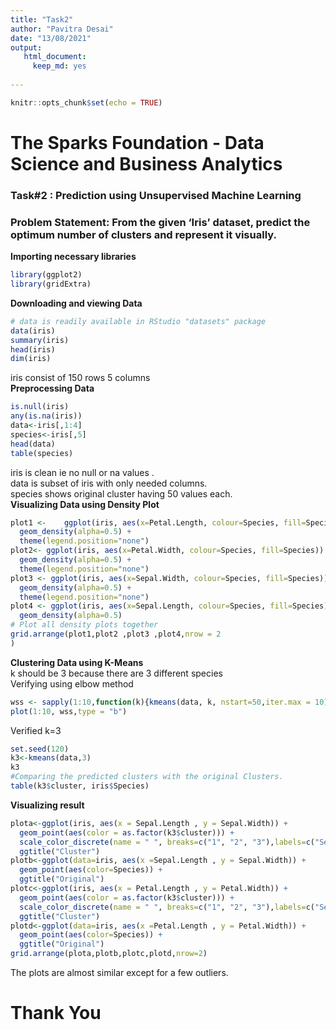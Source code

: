 ```yaml
---
title: "Task2"
author: "Pavitra Desai"
date: "13/08/2021"
output:
   html_document:
     keep_md: yes
  
---
```


```r
knitr::opts_chunk$set(echo = TRUE)
```
# The Sparks Foundation - Data Science and Business Analytics 
### Task#2 : Prediction using Unsupervised Machine Learning 
### Problem Statement: From the given ‘Iris’ dataset, predict the optimum number of clusters and represent it visually.
**Importing necessary libraries**
```r
library(ggplot2)
library(gridExtra)
```
  
**Downloading and viewing Data**
```r
# data is readily available in RStudio "datasets" package
data(iris)
summary(iris)
head(iris)
dim(iris)
```
  
iris consist of 150 rows 5 columns    
**Preprocessing Data**
```r
is.null(iris)
any(is.na(iris))
data<-iris[,1:4]
species<-iris[,5]
head(data)
table(species)
```
  
iris is clean ie no null or na values .   
data is subset of iris with only needed columns.   
species shows original cluster having 50 values each.        
**Visualizing Data using Density Plot**
```r
plot1 <-    ggplot(iris, aes(x=Petal.Length, colour=Species, fill=Species)) +
  geom_density(alpha=0.5) +
  theme(legend.position="none")
plot2<- ggplot(iris, aes(x=Petal.Width, colour=Species, fill=Species)) +
  geom_density(alpha=0.5) +
  theme(legend.position="none")
plot3 <- ggplot(iris, aes(x=Sepal.Width, colour=Species, fill=Species)) +
  geom_density(alpha=0.5) +
  theme(legend.position="none")
plot4 <- ggplot(iris, aes(x=Sepal.Length, colour=Species, fill=Species))+
  geom_density(alpha=0.5) 
# Plot all density plots together
grid.arrange(plot1,plot2 ,plot3 ,plot4,nrow = 2
)
```
  
**Clustering Data using K-Means**   
k should be 3 because there are 3 different species    
Verifying using elbow method 
```r
wss <- sapply(1:10,function(k){kmeans(data, k, nstart=50,iter.max = 10)$tot.withinss})
plot(1:10, wss,type = "b")
```
    
   Verified k=3
```r
set.seed(120)
k3<-kmeans(data,3)
k3
#Comparing the predicted clusters with the original Clusters.
table(k3$cluster, iris$Species)
```
  
**Visualizing result**
```r
plota<-ggplot(iris, aes(x = Sepal.Length , y = Sepal.Width)) + 
  geom_point(aes(color = as.factor(k3$cluster))) +
  scale_color_discrete(name = " ", breaks=c("1", "2", "3"),labels=c("Sentosa", "virginica","versicolor")) +
  ggtitle("Cluster")
plotb<-ggplot(data=iris, aes(x =Sepal.Length , y = Sepal.Width)) +
  geom_point(aes(color=Species)) +
  ggtitle("Original")
plotc<-ggplot(iris, aes(x = Petal.Length , y = Petal.Width)) + 
  geom_point(aes(color = as.factor(k3$cluster))) +
  scale_color_discrete(name = " ", breaks=c("1", "2", "3"),labels=c("Sentosa", "virginica","versicolor")) +
  ggtitle("Cluster")
plotd<-ggplot(data=iris, aes(x =Petal.Length , y = Petal.Width)) +
  geom_point(aes(color=Species)) +
  ggtitle("Original")
grid.arrange(plota,plotb,plotc,plotd,nrow=2)
```
  
The plots are almost similar except for a few outliers.
  
# Thank You